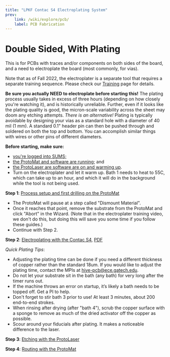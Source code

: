 ```yaml
---
title: "LPKF Contac S4 Electroplating System"
prev:
    link: /wiki/explore/pcb/
    label: PCB Fabrication
---
```



# Double Sided, With Plating

This is for PCBs with traces and/or components on both sides of the board, and a need to electroplate the board (most commonly, for vias).

Note that as of Fall 2022, the electroplater is a separate tool that requires a separate training sequence. Please check our [Training](/wiki/guides/pcb-training/) page for details.

**Be sure you actually NEED to electroplate before starting this!** The plating process usually takes in excess of three hours (depending on how closely you're watching it), and is historically unreliable. Further, even if it looks like the plating quality is good, the micron-scale variability across the sheet may doom any etching attempts. *There is an alternative!* Plating is typically avoidable by designing your vias as a standard hole with a diameter of 40 mil (1 mm). A standard 0.1" header pin can then be pushed through and soldered on both the top and bottom. You can accomplish similar things with wires or other pins of different diameters.

**Before starting, make sure:**

- [you're logged into SUMS;](https://gtvault.sharepoint.com/:w:/s/HiveMakerspace/EVBq41QPV51FvAhi3I_zkAUBqOHfQh_ylA_ddHQ4ZyzPGA?e=cO0su7)
- [the ProtoMat and software are running](https://gtvault.sharepoint.com/:w:/s/HiveMakerspace/EY2LyqOt_o9Pr8JPhp6u26cBxRIilQx5lEn7qFY9cZ2SoA?e=nH5y1X); and
- [the ProtoLaser are software are on and warming up](https://gtvault.sharepoint.com/:w:/s/HiveMakerspace/EbBDlXvWlSVItrI0YtYitGoBxD4IAhapi2-ZIFklbZFu_w?e=rjlMci).
- Turn on the electroplater and let it warm up. Bath 1 needs to heat to 55C, which can take up to an hour, and which it will do in the background while the tool is not being used.

**Step 1**: [Process setup and first drilling on the ProtoMat](https://gtvault.sharepoint.com/:w:/s/HiveMakerspace/EVU4FeAXtdBLmLRg28Gp1XkBkJj_OcnjsgNE_SWZ_LaIYg?e=r7f7YP)

- The ProtoMat will pause at a step called "Dismount Material".
- Once it reaches that point, remove the substrate from the ProtoMat and click "Abort" in the Wizard. (Note that in the electroplater training video, we don't do this, but doing this will save you some time if you follow these guides.)
- Continue with Step 2.

**Step 2**: [Electroplating with the Contac S4](https://gtvault.sharepoint.com/:w:/s/HiveMakerspace/ESv_zF8waMZDucEP3-J6NFYBuArRkl8M5vwusDOW_0RiDQ?e=IUuxvH), [PDF](/wiki/pcb-contac-s4-electroplating.pdf)

*Quick Plating Tips*:

- Adjusting the plating time can be done if you need a different thickness of copper rather than the standard 18um. If you would like to adjust the plating time, contact the MPIs at [hive-pcb@ece.gatech.edu](mailto:hive-pcb@ece.gatech.edu).
- Do not let your substrate sit in the bath (any bath) for very long after the timer runs out.
- If the machine throws an error on startup, it’s likely a bath needs to be topped off. Get a PI to help.
- Don't forget to stir bath 3 prior to use! At least 3 minutes, about 200 end-to-end strokes.
- When rinsing after drying (after "bath 4"), scrub the copper surface with a sponge to remove as much of the dried activator off the copper as possible.
- Scour around your fiducials after plating. It makes a noticeable difference to the laser.

**Step 3**: [Etching with the ProtoLaser](https://gtvault.sharepoint.com/:w:/s/HiveMakerspace/ERfKdS6GbVpJo6k_gJ1MgLgB3VVaU7ckSrJCkb4FGMK1IA?e=1rAYmW)

**Step 4**: [Routing with the ProtoMat](https://gtvault.sharepoint.com/:w:/s/HiveMakerspace/Edjj8jMNM41GlLnyGoimobUBNnqyUsva7KgEmdtWk4Ceow?e=brYMfK)
